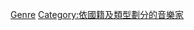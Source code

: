 {{Commons category|Musicians from Germany by genre}}

[[Category:德國音樂家|Genre]]
[[Category:依國籍及類型劃分的音樂家|Category:依國籍及類型劃分的音樂家]]